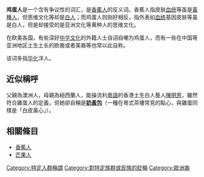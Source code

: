 {{Unreferenced |time=2010-02-17T02:42:14+00:00 }}
'''鸡蛋人'''是一个含有争议性的词汇，是[[香蕉人|香蕉人]]的反义词。香蕉人指皮肤[[血统主义|血统]]等虽是[[黄种人|黃種人]]，但思维文化等却是[[白人|白人]]；而鸡蛋人则刚好相反，指外表如[[血親|血统]]基因皮肤等虽是白人，但是却接受的是亚洲文化等黄种人的思维文化。

在欧美各国，有些深好[[中华文化|中华文化]]的外籍人士自诩自嘲为鸡蛋人，而有一些在中国等亚洲地区土生土长的欧裔或者美裔等也常以此自称。

该词多指[[漢化|华化]]洋人。

==近似稱呼==
父親為澳洲人，母親為紐西蘭人，能操流利[[粵語|粵語]]的香港土生白人藝人[[陳明恩|陳明恩]]，雖然符合雞蛋人的定義，但她卻自稱是'''[[奶黃包|奶黃包]]'''（一種在粵式茶樓常見的點心，與雞蛋同樣是「白皮黃心」）。

==相關條目==
*[[香蕉人|香蕉人]]
*[[芒果人|芒果人]]

{{Ethnic-group-stub}}
[[Category:特定人群稱謂|Category:特定人群稱謂]]
[[Category:對特定族群或民族的貶稱|Category:對特定族群或民族的貶稱]]
[[Category:歐洲裔|Category:歐洲裔]]
